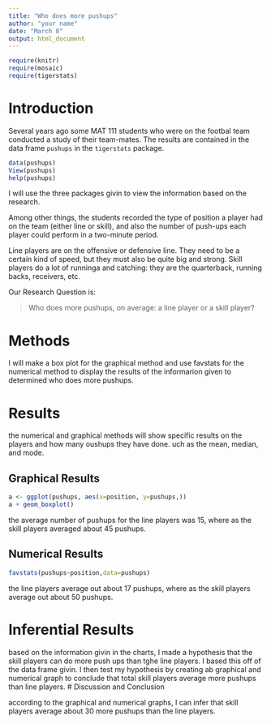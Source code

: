 ---
title: "Who does more pushups"
author: "your name"
date: "March 8"
output: html_document
---

```{r include=FALSE}
require(knitr)
require(mosaic)
require(tigerstats)
```
<!-- We recommend you use git branches -- create a separate branch for each major section i.e. Introduction, Methods, Results, Inferential Results, and Discussion and Conclusions - leave the YAML block untouched until the final merge where you put in your own name !-->

# Introduction

Several years ago some MAT 111 students who were on the footbal team conducted a study of their team-mates.  The results are contained in the data frame `pushups` in the `tigerstats` package.

```{r eval=FALSE}
data(pushups)
View(pushups)
help(pushups)
```

I will use the three packages givin to view the information based on the research. 

Among other things, the students recorded the type of position a player had on the team (either line or skill), and also the number of push-ups each player could perform in a two-minute period.

Line players are on the offensive or defensive line.  They need to be a certain kind of speed, but they must also be quite big and strong.  Skill players do a lot of runninga and catching:  they are the quarterback, running backs, receivers, etc.

Our Research Question is:

  >Who does more pushups, on average: a line player or a skill player?


# Methods
<!--Decide on your methods:  use "variable analysis" or other appropriate descriptors.  Make sure to choose at least one graphical method and at least one numerical method.!-->

I will make a box plot for the graphical method and use favstats for the numerical method to display the results of the informarion given to determined who does more pushups.

# Results
<!--You have both graphical and numerical methods, so you will have both graphical and numerical results to consider.!-->

the numerical and graphical methods will show specific results on the players and how many oushups they have done. uch as the mean, median, and mode. 


## Graphical Results
<!--Your graph should have a good title, and axes should be labled as needed.  Discuss your graphical results, showing how they answer the research question.  Use specific features of the graph in your discussion.!-->

```{r}
a <- ggplot(pushups, aes(x=position, y=pushups,))
a + geom_boxplot()
```

the average number of pushups for the line players was 15, where as the skill players averaged about 45 pushups. 

## Numerical Results
<!--Numerical results go here. Use the numerical results to describe the patterns if any that exist in the data as focused toward the research question!-->

```{r}
favstats(pushups~position,data=pushups)
```

the line players average out about 17 pushups, where as the skill players average out about 50 pushups.


# Inferential Results
<!--State hypothesis clearly.  Make sure your discussion of the inferential test covers all the aspects that the test output produces, such as test statistic, p-value etc.  Make a decision about the null hypothesis, explain the assumptions on which the selected test/procedure was based, and why the chosen procedure satisfys the assumptions and is appropriate to answer the research question!-->

based on the information givin in the charts, I made a hypothesis that the skill players can do more push ups than tghe line players. I based this off of the data frame givin. I then test my hypothesis by creating ab graphical and numerical graph to conclude that total skill players average more pushups than line players. 
# Discussion and Conclusion
<!--State your overall conclusion.  This is also a good place to mention other Research Questions that came to mind as you were carrying out this study.!-->

according to the graphical and numerical graphs, I can infer that skill players average about 30 more pushups than the line players. 
